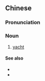 {{also|游艇}}
==Chinese==
{{zh-forms|s=游艇|t2=游艇}}

===Pronunciation===
{{zh-pron
|m=yóutǐng
|c=jau4 teng5
|cat=n
}}

===Noun===
{{zh-noun}}

# [[yacht]]

====See also====
* {{zh-l|遊船}}
* {{zh-l|郵輪}}